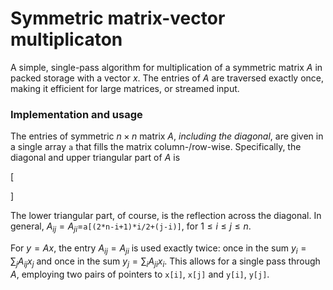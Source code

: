 # Symmetric matrix-vector multiplicaton

A simple, single-pass algorithm for multiplication of a symmetric matrix $A$ in packed storage with a vector $x$. The entries of $A$ are traversed exactly once, making it efficient for large matrices, or streamed input.


### Implementation and usage
The entries of symmetric $n \times n$ matrix $A$, *including the diagonal*, are given in a single array `a` that fills the matrix column-/row-wise. Specifically, the diagonal and upper triangular part of $A$ is

\[\begin{matrix} 
\text{a[0]} & \text{a[1]} & \text{a[2]}   & \dots & \text{a[n-1]} \\ 
            & \text{a[n]} & \text{a[n+1]} & \dots & \text{a[2n-2]}\\
            &             & \ddots        & \vdots& \vdots        \\
            &             &               & \ddots& \vdots        \\
            &             &               &       & \text{a[n*(n+1)/2]}
\end{matrix}\]

The lower triangular part, of course, is the reflection across the diagonal. In general, $A_{ij}=A_{ji}=$`a[(2*n-i+1)*i/2+(j-i)]`, for $1\leq i\leq j\leq n$.

For $y = Ax$, the entry $A_{ij} = A_{ji}$ is used exactly twice: once in the sum $y_i = \sum_{j} A_{ij} x_j$ and once in the sum $y_j = \sum_{i} A_{ji} x_i$. This allows for a single pass through $A$, employing two pairs of pointers to `x[i]`, `x[j]` and `y[i]`, `y[j]`.


